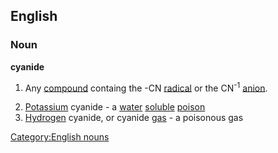 ==English==
===Noun===
{{wikipedia}}
'''cyanide'''
#{{chemistry}} Any [[compound]] containg the -CN [[radical]] or the CN<sup>-1</sup> [[anion]].
#[[Potassium]] cyanide - a [[water]] [[soluble]] [[poison]]
#[[Hydrogen]] cyanide, or cyanide [[gas]] - a poisonous gas
[[Category:English nouns]]
